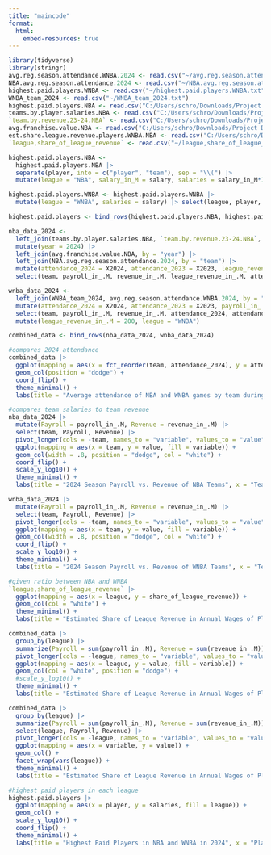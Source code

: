 ---
title: "maincode"
format:
  html:
    embed-resources: true
---
```{r}
library(tidyverse)
library(stringr)
avg.reg.season.attendance.WNBA.2024 <- read.csv("~/avg.reg.season.attendance.WNBA.2024.txt")
NBA.avg.reg.season.attendance.2024 <- read.csv("~/NBA.avg.reg.season.attendance.2024.txt")
highest.paid.players.WNBA <- read.csv("~/highest.paid.players.WNBA.txt")
WNBA_team_2024 <- read.csv("~/WNBA_team_2024.txt")
highest.paid.players.NBA <- read.csv("C:/Users/schro/Downloads/Project Data - Highest-paid NBA players in 2024_25.csv")
teams.by.player.salaries.NBA <- read.csv("C:/Users/schro/Downloads/Project Data - NBA teams ranked by player salaries in 2023_2024.csv")
`team.by.revenue.23-24.NBA` <- read.csv("C:/Users/schro/Downloads/Project Data - NBA teams ranked by revenue in 2023_24.csv")
avg.franchise.value.NBA <- read.csv("C:/Users/schro/Downloads/Project Data - Average franchise value of NBA teams from 2001 to .csv")
est.share.league.revenue.players.WNBA.NBA <- read.csv("C:/Users/schro/Downloads/Project Data - Estimated share of league revenue received by play.csv")
`league,share_of_league_revenue` <- read.csv("~/league,share_of_league_revenue.txt")
```

```{r}
highest.paid.players.NBA <-
  highest.paid.players.NBA |>
  separate(player, into = c("player", "team"), sep = "\\(") |>
  mutate(league = "NBA", salary_in_M = salary, salaries = salary_in_M*1000000) |> select(league, player, salaries, team)

highest.paid.players.WNBA <- highest.paid.players.WNBA |>
  mutate(league = "WNBA", salaries = salary) |> select(league, player, salaries, team)

highest.paid.players <- bind_rows(highest.paid.players.NBA, highest.paid.players.WNBA)

nba_data_2024 <- 
  left_join(teams.by.player.salaries.NBA, `team.by.revenue.23-24.NBA`, by = "team") |>
  mutate(year = 2024) |>
  left_join(avg.franchise.value.NBA, by = "year") |>
  left_join(NBA.avg.reg.season.attendance.2024, by = "team") |>
  mutate(attendance_2024 = X2024, attendance_2023 = X2023, league_revenue_in_.M = franchise_value_in_.M) |>
  select(team, payroll_in_.M, revenue_in_.M, league_revenue_in_.M, attendance_2024, attendance_2023) |> mutate(league = "NBA")

wnba_data_2024 <-
  left_join(WNBA_team_2024, avg.reg.season.attendance.WNBA.2024, by = "team") |> 
  mutate(attendance_2024 = X2024, attendance_2023 = X2023, payroll_in_.M = total_salaries_in_.M, revenue_in_.M = est_revenue_in_.M) |>
  select(team, payroll_in_.M, revenue_in_.M, attendance_2024, attendance_2023) |>
  mutate(league_revenue_in_.M = 200, league = "WNBA")

combined_data <- bind_rows(nba_data_2024, wnba_data_2024)
```

```{r}
#compares 2024 attendance
combined_data |>
  ggplot(mapping = aes(x = fct_reorder(team, attendance_2024), y = attendance_2024, fill = league)) +
  geom_col(position = "dodge") +
  coord_flip() +
  theme_minimal() +
  labs(title = "Average attendance of NBA and WNBA games by team during the 2024 season", x = "Team", y = "Average Attendance", fill = "League")

#compares team salaries to team revenue
nba_data_2024 |>
  mutate(Payroll = payroll_in_.M, Revenue = revenue_in_.M) |>
  select(team, Payroll, Revenue) |>
  pivot_longer(cols = -team, names_to = "variable", values_to = "value" ) |>
  ggplot(mapping = aes(x = team, y = value, fill = variable)) +
  geom_col(width = .8, position = "dodge", col = "white") +
  coord_flip() +
  scale_y_log10() +
  theme_minimal() +
  labs(title = "2024 Season Payroll vs. Revenue of NBA Teams", x = "Team", y = "Millions of Dollars", fill = " ")

wnba_data_2024 |>
  mutate(Payroll = payroll_in_.M, Revenue = revenue_in_.M) |>
  select(team, Payroll, Revenue) |>
  pivot_longer(cols = -team, names_to = "variable", values_to = "value" ) |>
  ggplot(mapping = aes(x = team, y = value, fill = variable)) +
  geom_col(width = .8, position = "dodge", col = "white") +
  coord_flip() +
  scale_y_log10() +
  theme_minimal() +
  labs(title = "2024 Season Payroll vs. Revenue of WNBA Teams", x = "Team", y = "Millions of Dollars", fill = " ", line = "League Revenue")

#given ratio between NBA and WNBA
`league,share_of_league_revenue` |>
  ggplot(mapping = aes(x = league, y = share_of_league_revenue)) +
  geom_col(col = "white") +
  theme_minimal() +
  labs(title = "Estimated Share of League Revenue in Annual Wages of Players in the NBA and WNBA in 2024", x = "League", y = "Percent of Revenue")

combined_data |>
  group_by(league) |>
  summarize(Payroll = sum(payroll_in_.M), Revenue = sum(revenue_in_.M)) |>
  pivot_longer(cols = -league, names_to = "variable", values_to = "value" ) |>
  ggplot(mapping = aes(x = league, y = value, fill = variable)) +
  geom_col(col = "white", position = "dodge") +
  #scale_y_log10() +
  theme_minimal() +
  labs(title = "Estimated Share of League Revenue in Annual Wages of Players in the NBA and WNBA in 2024", x = "League", y = "Log Scale in $M", fill = " ")

combined_data |>
  group_by(league) |>
  summarize(Payroll = sum(payroll_in_.M), Revenue = sum(revenue_in_.M)) |>
  select(league, Payroll, Revenue) |>
  pivot_longer(cols = -league, names_to = "variable", values_to = "value" ) |>
  ggplot(mapping = aes(x = variable, y = value)) +
  geom_col() +
  facet_wrap(vars(league)) +
  theme_minimal() +
  labs(title = "Estimated Share of League Revenue in Annual Wages of Players in NBA and WNBA in 2024", x = "Type", y = "Millions of Dollars")

#highest paid players in each league
highest.paid.players |>
  ggplot(mapping = aes(x = player, y = salaries, fill = league)) +
  geom_col() +
  scale_y_log10() +
  coord_flip() +
  theme_minimal() +
  labs(title = "Highest Paid Players in NBA and WNBA in 2024", x = "Player", y = "Salary", fill = "League")

```

